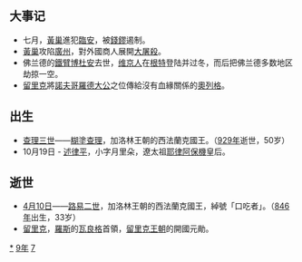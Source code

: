 {{yearTOC|879|唐'''[[乾符|乾符]]六年'''；黄巢'''[[王霸|王霸]]二年'''；日本'''[[元慶|元慶]]三年'''}}

== 大事记 ==
*七月，[[黃巢|黃巢]]進犯[[臨安|臨安]]，被[[錢鏐|錢鏐]]遏制。
*[[黃巢|黃巢]]攻陷[[廣州|廣州]]，對外國商人展開[[廣州大屠殺_(唐代)|大屠殺]]。
*佛兰德的[[博杜安一世_(弗兰德)|鐵臂博杜安]]去世，[[维京人|维京人]]在[[根特|根特]]登陆并过冬，而后把佛兰德多数地区劫掠一空。
*[[留里克|留里克]]將[[諾夫哥羅德大公|諾夫哥羅德大公]]之位傳給沒有血緣關係的[[奧列格|奧列格]]。

== 出生 ==
*[[查理三世_(西法蘭克)|查理三世]]——[[查理三世_(西法蘭克)|糊塗查理]]，加洛林王朝的西法蘭克國王。（[[929年|929年]]逝世，50岁）
* 10月19日 - [[述律平|述律平]]，小字月里朵，遼太祖[[耶律阿保機|耶律阿保機]]皇后。

== 逝世 ==
{{Wikisource year mention}}
*[[4月10日|4月10日]]——[[路易二世_(西法蘭克)|路易二世]]，加洛林王朝的西法蘭克國王，綽號「口吃者」。（[[846年|846年]]出生，33岁）
*[[留里克|留里克]]，[[羅斯|羅斯]]的[[瓦良格|瓦良格]]首領，[[留里克王朝|留里克王朝]]的開國元勛。

[[Category:879年|*]]
[[Category:870年代|9年]]
[[Category:9世纪各年|7]]